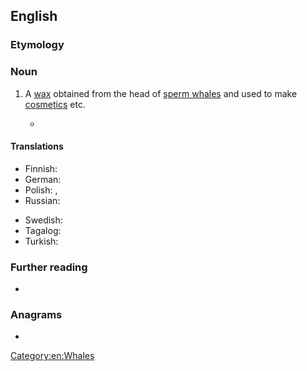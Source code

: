 ==English==

===Etymology===
{{af|en|sperma|t1=sperm|cētī|t2=of the whale|lang1=la|lang2=la}}

===Noun===
{{en-noun|-}}

# {{senseid|en|Q369682}} A [[wax]] obtained from the head of [[sperm whale]]s and used to make [[cosmetics]] etc.
#* {{RQ:Melville Moby-Dick|chapter=77|passage=Moreover, as that of Heidelburgh was always replenished with the most excellent of the wines of the Rhenish valleys, so the tun of the whale contains by far the most precious of all his oily vintages; namely, the highly-prized '''spermaceti''', in its absolutely pure, limpid, and odoriferous state.}}

====Translations====
{{trans-top|wax obtained from the head of sperm whale}}
* Finnish: {{t|fi|spermaseetti}}
* German: {{t|de|Walrat|m}}
* Polish: {{t|pl|spermacet|m}}, {{t|pl|olbrot|m}}
* Russian: {{t+|ru|спермаце́т|m}}
{{trans-mid}}
* Swedish: {{t|sv|valrav|c}}
* Tagalog: {{t|tl|esperma}}
* Turkish: {{t+|tr|ispermeçet}}
{{trans-bottom}}

===Further reading===
* {{pedia}}

===Anagrams===
* {{anagrams|en|a=aceeimprst|imprecates}}

[[Category:en:Whales]]